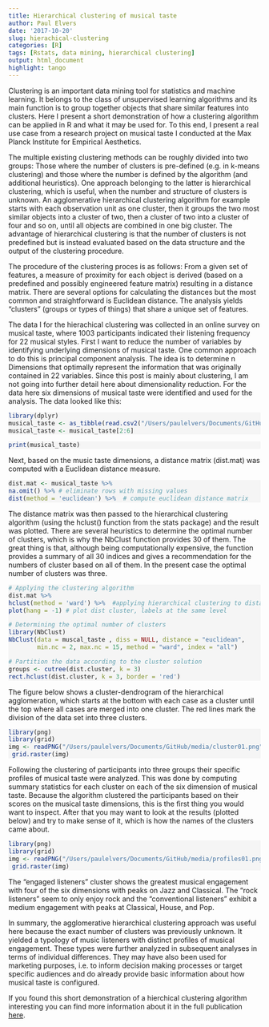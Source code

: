 ```yaml
---
title: Hierarchical clustering of musical taste
author: Paul Elvers
date: '2017-10-20'
slug: hierachical-clustering
categories: [R]
tags: [Rstats, data mining, hierarchical clustering]
output: html_document
highlight: tango
---
```

Clustering is an important data mining tool for statistics and machine learning. It belongs to the class of unsupervised learning algorithms and its main function is to group together objects that share similar features into clusters. Here I present a short demonstration of how a clustering algorithm can be applied in R and what it may be used for. To this end, I present a real use case from a research project on musical taste I conducted at the Max Planck Institute for Empirical Aesthetics. 

The multiple existing clustering methods can be roughly divided into two groups: Those where the number of clusters is pre-defined (e.g. in k-means clustering) and those where the number is defined by the algorithm (and additional heuristics). One approach belonging to the latter is hierarchical clustering, which is useful, when the number and structure of clusters is unknown. An agglomerative hierarchical clustering algorithm for example starts with each observation unit as one cluster, then it groups the two most similar objects into a cluster of two, then a cluster of two into a cluster of four and so on, until all objects are combined in one big cluster. The advantage of hierarchical clustering is that the number of clusters is not predefined but is instead evaluated based on the data structure and the output of the clustering procedure. 

The procedure of the clustering proces is as follows: From a given set of features, a measure of proximity for each object is derived (based on a predefined and possibly engineered feature matrix) resulting in a distance matrix. There are several options for calculating the distances but the most common and straightforward is Euclidean distance. The analysis yields "clusters" (groups or types of things) that share a unique set of features.

The data I for the hierachical clustering was collected in an online survey on musical taste, where 1003  participants indicated their listening frequency for 22 musical styles. First I want to reduce the number of variables by identifying underlying dimensions of musical taste. One common approach to do this is principal component analysis. The idea is to determine n Dimensions that optimally represent the information that was originally contained in 22 variables. Since this post is mainly about clustering, I am not going into further detail here about dimensionality reduction. For the data here six dimensions of musical taste were identified and used for the analysis. The data looked like this:

<style>
div.blue pre { background-color:WhiteSmoke; }
div.blue pre.r { background-color:WhiteSmoke; }
</style>

<div class = "blue">
```r
library(dplyr)
musical_taste <- as_tibble(read.csv2("/Users/paulelvers/Documents/GitHub/blogdown_site/content/ex_clust.csv"))
musical_taste <- musical_taste[2:6]
```
```r
print(musical_taste)
```

Next, based on the music taste dimensions, a distance matrix (dist.mat) was computed with a Euclidean distance measure.

```r
dist.mat <- musical_taste %>%
na.omit() %>% # eliminate rows with missing values
dist(method = 'euclidean') %>%  # compute euclidean distance matrix
```

The distance matrix was then passed to the hierarchical clustering algorithm (using the hclust() function from the stats package) and the result was plotted. There are several heuristics to determine the optimal number of clusters, which is why the NbClust function provides 30 of them. The great thing is that, although being computationally expensive, the function provides a summary of all 30 indices and gives a recommendation for the numbers of cluster based on all of them. In the present case the optimal number of clusters was three.

```r

# Applying the clustering algorithm
dist.mat %>%
hclust(method = 'ward') %>%  #applying hierarchical clustering to distance matrix
plot(hang = -1) # plot dist cluster, labels at the same level

# Determining the optimal number of clusters
library(NbClust)
NbClust(data = muscal_taste , diss = NULL, distance = "euclidean",
        min.nc = 2, max.nc = 15, method = "ward", index = "all")

# Partition the data according to the cluster solution
groups <- cutree(dist.cluster, k = 3)  
rect.hclust(dist.cluster, k = 3, border = 'red')
```

The figure below shows a cluster-dendrogram of the hierarchical agglomeration, which starts at the bottom with each case as a cluster until the top where all cases are merged into one cluster. The red lines mark the division of the data set into three clusters. 

```r
library(png)
library(grid)
img <- readPNG("/Users/paulelvers/Documents/GitHub/media/cluster01.png")
 grid.raster(img)
```

Following the clustering of participants into three groups their specific profiles of musical taste were analyzed. This was done by computing summary statistics for each cluster on each of the six dimension of musical taste. Because the algorithm clustered the participants based on their scores on the musical taste dimensions, this is the first thing you would want to inspect. After that you may want to look at the results (plotted below) and try to make sense of it, which is how the names of the clusters came about. 

```r
library(png)
library(grid)
img <- readPNG("/Users/paulelvers/Documents/GitHub/media/profiles01.png")
 grid.raster(img)
```

The "engaged listeners" cluster shows the greatest musical engagement with four of the six dimensions with peaks on Jazz and Classical. The "rock listeners" seem to only enjoy rock and the "conventional listeners" exhibit a medium engagement with peaks at Classical, House, and Pop. 

In summary, the agglomerative hierarchical clustering approach was useful here because the exact number of clusters was previously unknown. It yielded a typology of music listeners with distinct profiles of musical engagement. These types were further analyzed in subsequent analyses in terms of individual differences. They may have also been used for marketing purposes, i.e. to inform decision making processes or target specific audiences and do already provide basic information about how musical taste is configured. 

If you found this short demonstration of a hierchical clustering algorithm interesting you can find more information about it in the full publication [here](https://www.frontiersin.org/articles/10.3389/fpsyg.2015.01252/full).

